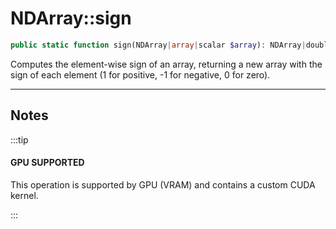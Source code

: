 
# NDArray::sign

```php
public static function sign(NDArray|array|scalar $array): NDArray|double;
```
Computes the element-wise sign of an array, returning a new array
with the sign of each element (1 for positive, -1 for negative, 0 for zero).

---

## Notes

:::tip

#### GPU SUPPORTED
This operation is supported by GPU (VRAM) and contains a custom CUDA kernel.

:::
